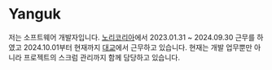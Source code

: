 # Yanguk

저는 소프트웨어 개발자입니다.
[노리코리아](https://www.knowre.co.kr/)에서 2023.01.31 ~ 2024.09.30 근무를 하였고
2024.10.01부터 현재까지 [대교](https://www.daekyo.com/kr/index)에서 근무하고 있습니다.
현재는 개발 업무뿐만 아니라 프로젝트의 스크럼 관리까지 함께 담당하고 있습니다.

